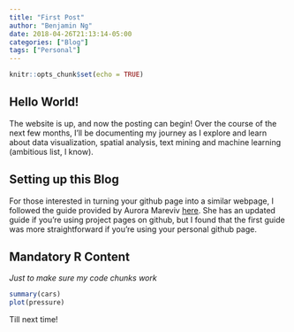 ```yaml
---
title: "First Post"
author: "Benjamin Ng"
date: 2018-04-26T21:13:14-05:00
categories: ["Blog"]
tags: ["Personal"]
---
```


```r
knitr::opts_chunk$set(echo = TRUE)
```

## Hello World!

The website is up, and now the posting can begin! Over the course of the next few months, I'll be documenting my journey as I explore and learn about data visualization, spatial analysis, text mining and machine learning (ambitious list, I know).

## Setting up this Blog

For those interested in turning your github page into a similar webpage, I followed the guide provided by Aurora Mareviv [here](https://aurora-mareviv.github.io/talesofr/2017/08/r-blogdown-setup-in-github/). She has an updated guide if you're using project pages on github, but I found that the first guide was more straightforward if you're using your personal github page.

## Mandatory R Content

*Just to make sure my code chunks work*

```r
summary(cars)
plot(pressure)
```

Till next time!
